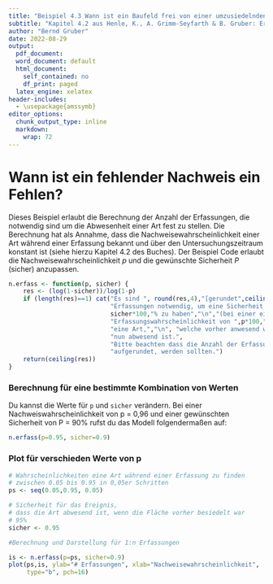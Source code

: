 ---
title: "Beispiel 4.3 Wann ist ein Baufeld frei von einer umzusiedelnden Art?"
subtitle: "Kapitel 4.2 aus Henle, K., A. Grimm-Seyfarth & B. Gruber: Erfassung und Analyse von Tierpopulationen. Ulmer Verlag"
author: "Bernd Gruber"
date: 2022-08-29
output:
  pdf_document: 
  word_document: default
  html_document:
    self_contained: no
    df_print: paged
  latex_engine: xelatex
header-includes:
  - \usepackage{amssymb}
editor_options:
  chunk_output_type: inline
  markdown:
    wrap: 72
---

# Wann ist ein fehlender Nachweis ein Fehlen?

Dieses Beispiel erlaubt die Berechnung der Anzahl der Erfassungen, die notwendig sind um die Abwesenheit einer Art fest zu stellen. Die Berechnung hat als Annahme, dass die Nachweisewahrscheinlichkeit einer Art während einer Erfassung bekannt und über den Untersuchungszeitraum konstant ist (siehe hierzu Kapitel 4.2 des Buches). Der Beispiel Code erlaubt die Nachweisewahrscheinlichkeit *p* und die gewünschte Sicherheit *P* (sicher) anzupassen.

```{r}
n.erfass <- function(p, sicher) {
	res <- (log(1-sicher))/log(1-p)
	if (length(res)==1) cat("Es sind ", round(res,4),"[gerundet",ceiling(res),"]", 
	                        "Erfassungen notwendig, um eine Sicherheit von",
	                        sicher*100,"% zu haben","\n","(bei einer einmaligen", 
	                        "Erfassungswahrscheinlichkeit von ",p*100,"%), dass", 
	                        "eine Art,","\n", "welche vorher anwesend war,", 
	                        "nun abwesend ist.", 
	                        "Bitte beachten dass die Anzahl der Erfassungen", "\n",
	                        "aufgerundet, werden sollten.")
	return(ceiling(res))
}
```

### Berechnung für eine bestimmte Kombination von Werten

Du kannst die Werte für `p` und `sicher` verändern. Bei einer Nachweiswahrscheinlichkeit von p = 0,96 und einer gewünschten Sicherheit von P = 90% rufst du das Modell folgendermaßen auf:

```{r}
n.erfass(p=0.95, sicher=0.9)
```

### Plot für verschieden Werte von p

```{r}
# Wahrscheinlichkeiten eine Art während einer Erfassung zu finden 
# zwischen 0.05 bis 0.95 in 0,05er Schritten
ps <- seq(0.05,0.95, 0.05) 
```

```{r}
# Sicherheit für das Ereignis, 
# dass die Art abwesend ist, wenn die Fläche vorher besiedelt war 
# 95%
sicher <- 0.95
```

```{r}
#Berechnung und Darstellung für 1:n Erfassungen

is <- n.erfass(p=ps, sicher=0.9)
plot(ps,is, ylab="# Erfassungen", xlab="Nachweisewahrscheinlichkeit", 
     type="b", pch=16)
```
